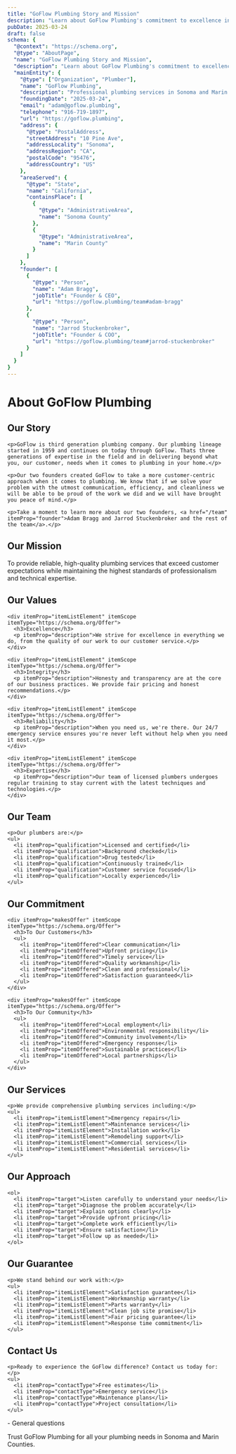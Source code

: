 ```yaml
---
title: "GoFlow Plumbing Story and Mission"
description: "Learn about GoFlow Plumbing's commitment to excellence in Sonoma and Marin County. Professional plumbing services backed by years of experience."
pubDate: 2025-03-24
draft: false
schema: {
  "@context": "https://schema.org",
  "@type": "AboutPage",
  "name": "GoFlow Plumbing Story and Mission",
  "description": "Learn about GoFlow Plumbing's commitment to excellence in Sonoma and Marin County. Professional plumbing services backed by years of experience.",
  "mainEntity": {
    "@type": ["Organization", "Plumber"],
    "name": "GoFlow Plumbing",
    "description": "Professional plumbing services in Sonoma and Marin County",
    "foundingDate": "2025-03-24",
    "email": "adam@goflow.plumbing",
    "telephone": "916-719-1897",
    "url": "https://goflow.plumbing",
    "address": {
      "@type": "PostalAddress",
      "streetAddress": "10 Pine Ave",
      "addressLocality": "Sonoma",
      "addressRegion": "CA",
      "postalCode": "95476",
      "addressCountry": "US"
    },
    "areaServed": {
      "@type": "State",
      "name": "California",
      "containsPlace": [
        {
          "@type": "AdministrativeArea",
          "name": "Sonoma County"
        },
        {
          "@type": "AdministrativeArea",
          "name": "Marin County"
        }
      ]
    },
    "founder": [
      {
        "@type": "Person",
        "name": "Adam Bragg",
        "jobTitle": "Founder & CEO",
        "url": "https://goflow.plumbing/team#adam-bragg"
      },
      {
        "@type": "Person",
        "name": "Jarrod Stuckenbroker",
        "jobTitle": "Founder & COO",
        "url": "https://goflow.plumbing/team#jarrod-stuckenbroker"
      }
    ]
  }
}
---
```


<div itemScope itemType="https://schema.org/Organization">
  <h1 itemProp="name">About GoFlow Plumbing</h1>

  <section itemProp="description">
    <h2>Our Story</h2>

    <p>GoFlow is third generation plumbing company. Our plumbing lineage started in 1959 and continues on today through GoFlow. Thats three generations of expertise in the field and in delivering beyond what you, our customer, needs when it comes to plumbing in your home.</p>

    <p>Our two founders created GoFlow to take a more customer-centric approach when it comes to plumbing. We know that if we solve your problem with the utmost communication, efficiency, and cleanliness we will be able to be proud of the work we did and we will have brought you peace of mind.</p>

    <p>Take a moment to learn more about our two founders, <a href="/team" itemProp="founder">Adam Bragg and Jarrod Stuckenbroker and the rest of the team</a>.</p>
  </section>

  <section>
    <h2>Our Mission</h2>
    <p itemProp="slogan">To provide reliable, high-quality plumbing services that exceed customer expectations while maintaining the highest standards of professionalism and technical expertise.</p>
  </section>

  <section itemProp="hasOfferCatalog" itemScope itemType="https://schema.org/OfferCatalog">
    <h2>Our Values</h2>

    <div itemProp="itemListElement" itemScope itemType="https://schema.org/Offer">
      <h3>Excellence</h3>
      <p itemProp="description">We strive for excellence in everything we do, from the quality of our work to our customer service.</p>
    </div>

    <div itemProp="itemListElement" itemScope itemType="https://schema.org/Offer">
      <h3>Integrity</h3>
      <p itemProp="description">Honesty and transparency are at the core of our business practices. We provide fair pricing and honest recommendations.</p>
    </div>

    <div itemProp="itemListElement" itemScope itemType="https://schema.org/Offer">
      <h3>Reliability</h3>
      <p itemProp="description">When you need us, we're there. Our 24/7 emergency service ensures you're never left without help when you need it most.</p>
    </div>

    <div itemProp="itemListElement" itemScope itemType="https://schema.org/Offer">
      <h3>Expertise</h3>
      <p itemProp="description">Our team of licensed plumbers undergoes regular training to stay current with the latest techniques and technologies.</p>
    </div>
  </section>

  <section itemProp="employee" itemScope itemType="https://schema.org/Person">
    <h2>Our Team</h2>

    <p>Our plumbers are:</p>
    <ul>
      <li itemProp="qualification">Licensed and certified</li>
      <li itemProp="qualification">Background checked</li>
      <li itemProp="qualification">Drug tested</li>
      <li itemProp="qualification">Continuously trained</li>
      <li itemProp="qualification">Customer service focused</li>
      <li itemProp="qualification">Locally experienced</li>
    </ul>
  </section>

  <section>
    <h2>Our Commitment</h2>

    <div itemProp="makesOffer" itemScope itemType="https://schema.org/Offer">
      <h3>To Our Customers</h3>
      <ul>
        <li itemProp="itemOffered">Clear communication</li>
        <li itemProp="itemOffered">Upfront pricing</li>
        <li itemProp="itemOffered">Timely service</li>
        <li itemProp="itemOffered">Quality workmanship</li>
        <li itemProp="itemOffered">Clean and professional</li>
        <li itemProp="itemOffered">Satisfaction guaranteed</li>
      </ul>
    </div>

    <div itemProp="makesOffer" itemScope itemType="https://schema.org/Offer">
      <h3>To Our Community</h3>
      <ul>
        <li itemProp="itemOffered">Local employment</li>
        <li itemProp="itemOffered">Environmental responsibility</li>
        <li itemProp="itemOffered">Community involvement</li>
        <li itemProp="itemOffered">Emergency response</li>
        <li itemProp="itemOffered">Sustainable practices</li>
        <li itemProp="itemOffered">Local partnerships</li>
      </ul>
    </div>
  </section>

  <section itemProp="hasOfferCatalog" itemScope itemType="https://schema.org/OfferCatalog">
    <h2>Our Services</h2>

    <p>We provide comprehensive plumbing services including:</p>
    <ul>
      <li itemProp="itemListElement">Emergency repairs</li>
      <li itemProp="itemListElement">Maintenance services</li>
      <li itemProp="itemListElement">Installation work</li>
      <li itemProp="itemListElement">Remodeling support</li>
      <li itemProp="itemListElement">Commercial services</li>
      <li itemProp="itemListElement">Residential services</li>
    </ul>
  </section>

  <section itemProp="potentialAction" itemScope itemType="https://schema.org/Action">
    <h2>Our Approach</h2>

    <ol>
      <li itemProp="target">Listen carefully to understand your needs</li>
      <li itemProp="target">Diagnose the problem accurately</li>
      <li itemProp="target">Explain options clearly</li>
      <li itemProp="target">Provide upfront pricing</li>
      <li itemProp="target">Complete work efficiently</li>
      <li itemProp="target">Ensure satisfaction</li>
      <li itemProp="target">Follow up as needed</li>
    </ol>
  </section>

  <section itemProp="hasOfferCatalog" itemScope itemType="https://schema.org/OfferCatalog">
    <h2>Our Guarantee</h2>

    <p>We stand behind our work with:</p>
    <ul>
      <li itemProp="itemListElement">Satisfaction guarantee</li>
      <li itemProp="itemListElement">Workmanship warranty</li>
      <li itemProp="itemListElement">Parts warranty</li>
      <li itemProp="itemListElement">Clean job site promise</li>
      <li itemProp="itemListElement">Fair pricing guarantee</li>
      <li itemProp="itemListElement">Response time commitment</li>
    </ul>
  </section>

  <section itemProp="contactPoint" itemScope itemType="https://schema.org/ContactPoint">
    <h2>Contact Us</h2>

    <p>Ready to experience the GoFlow difference? Contact us today for:</p>
    <ul>
      <li itemProp="contactType">Free estimates</li>
      <li itemProp="contactType">Emergency service</li>
      <li itemProp="contactType">Maintenance plans</li>
      <li itemProp="contactType">Project consultation</li>
    </ul>
  </section>
</div>
- General questions

Trust GoFlow Plumbing for all your plumbing needs in Sonoma and Marin Counties.
